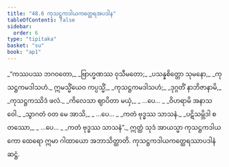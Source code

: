 ```yaml
---
title: "48.6 ကုသဋ္ဌကဒါယကတ္ထေရအပဒါန"
tableOfContents: false
sidebar:
  order: 6
type: "tipitaka"
basket: "su"
book: "ap1"
---
```



<DynamicBreadcrumb />

<Division number="56" book="ap1" e="ch" v="20" p="433">

<Paragraph number="6131" type="verses" book="ap1">
_“ကဿပဿ ဘဂဝတော,_  
_ဗြာဟ္မဏဿ ဝုသီမတော;_  
_ပသန္နစိတ္တော သုမနော,_  
_ကုသဋ္ဌကမဒါသဟံ._  

</Paragraph>

</Division>
<Division number="57" book="ap1" e="ch" v="20" p="433">

<Paragraph number="6132" type="verses" book="ap1">
ဣမသ္မိံယေဝ ကပ္ပသ္မိံ,_  
_ကုသဋ္ဌကမဒါသဟံ;_  
_ဒုဂ္ဂတိံ နာဘိဇာနာမိ,_  
_ကုသဋ္ဌကဿိဒံ ဖလံ._  

</Paragraph>

</Division>
<Division number="58" book="ap1" e="ch" v="20" p="433">

<Paragraph number="6133" type="verses" book="ap1">
_ကိလေသာ ဈာပိတာ မယှံ,_  
_ …ပေ… _  
_ဝိဟရာမိ အနာသဝေါ._  

</Paragraph>

</Division>
<Division number="59" book="ap1" e="ch" v="20" p="434">

<Paragraph number="6134" type="verses" book="ap1">
_သွာဂတံ ဝတ မေ အာသိ,_  
_ …ပေ… _  
_ကတံ ဗုဒ္ဓဿ သာသနံ._  

</Paragraph>

</Division>
<Division number="60" book="ap1" e="ch" v="20" p="434">

<Paragraph number="6135" type="verses" book="ap1">
_ပဋိသမ္ဘိဒါ စတဿော,_  
_ …ပေ… _  
_ကတံ ဗုဒ္ဓဿ သာသနံ”._  

</Paragraph>

<Paragraph number="6136" book="ap1">
ဣတ္ထံ သုဒံ အာယသ္မာ ကုသဋ္ဌကဒါယကော ထေရော ဣမာ ဂါထာယော အဘာသိတ္ထာတိ.

</Paragraph>
</Division>

<Paragraph number="6137" type="center" book="ap1">
ကုသဋ္ဌကဒါယကတ္ထေရဿာပဒါနံ ဆဋ္ဌံ.
</Paragraph>
